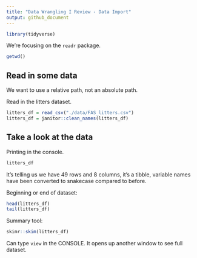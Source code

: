 ```yaml
---
title: "Data Wrangling I Review - Data Import"
output: github_document
---
```


```r
library(tidyverse)
```
We're focusing on the `readr` package. 

```r
getwd()
```

## Read in some data

We want to use a relative path, not an absolute path.

Read in the litters dataset.

```r
litters_df = read_csv("./data/FAS_litters.csv")
litters_df = janitor::clean_names(litters_df)
```


## Take a look at the data

Printing in the console.
```r
litters_df
```

It's telling us we have 49 rows and 8 columns, it's a tibble, variable names have been converted to snakecase compared to before. 


Beginning or end of dataset:
```r
head(litters_df)
tail(litters_df)
```

Summary tool:
```r
skimr::skim(litters_df)
```


Can type `view` in the CONSOLE. It opens up another window to see full dataset.











